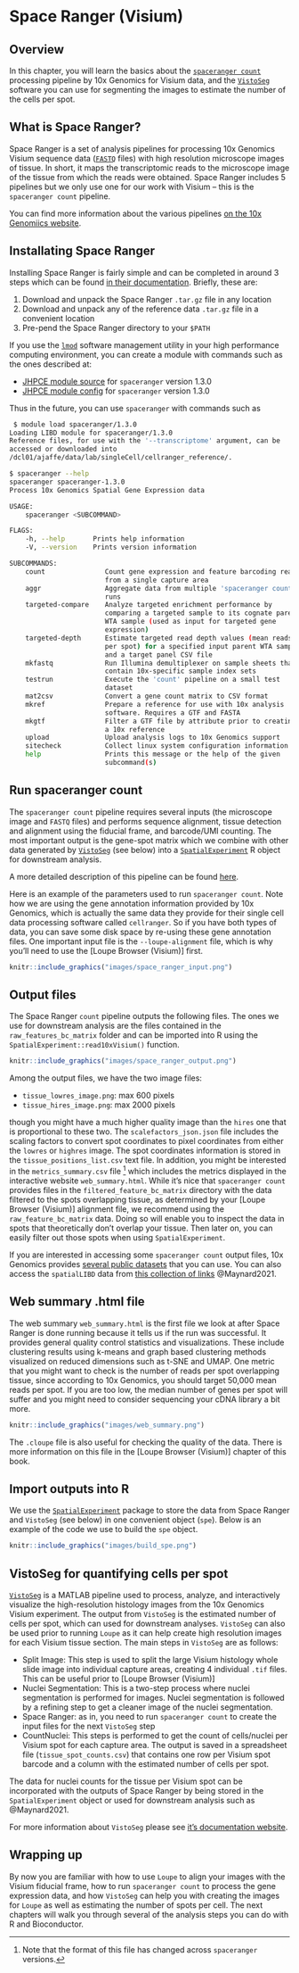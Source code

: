 # Space Ranger (Visium)


## Overview

In this chapter, you will learn the basics about the [`spaceranger count`](https://support.10xgenomics.com/spatial-gene-expression/software/pipelines/latest/what-is-space-ranger) processing pipeline by 10x Genomics for Visium data, and the [`VistoSeg`](http://research.libd.org/VistoSeg/) software you can use for segmenting the images to estimate the number of the cells per spot.

## What is Space Ranger?

Space Ranger is a set of analysis pipelines for processing 10x Genomics Visium sequence data ([`FASTQ`](https://en.wikipedia.org/wiki/FASTQ_format) files) with high resolution microscope images of tissue. In short, it maps the transcriptomic reads to the microscope image of the tissue from which the reads were obtained. Space Ranger includes 5 pipelines but we only use one for our work with Visium -- this is the `spaceranger count` pipeline. 

You can find more information about the various pipelines [on the 10x Genomiics website](https://support.10xgenomics.com/spatial-gene-expression/software/pipelines/latest/what-is-space-ranger).


## Installating Space Ranger

Installing Space Ranger is fairly simple and can be completed in around 3 steps which can be found [in their documentation](https://support.10xgenomics.com/spatial-gene-expression/software/pipelines/latest/installation). Briefly, these are:

1. Download and unpack the Space Ranger `.tar.gz` file in any location
1. Download and unpack any of the reference data `.tar.gz` file in a convenient location
1. Pre-pend the Space Ranger directory to your `$PATH`

If you use the [`lmod`](https://lmod.readthedocs.io/en/latest/) software management utility in your high performance computing environment, you can create a module with commands such as the ones described at:

* [JHPCE module source](https://github.com/LieberInstitute/jhpce_mod_source/tree/master/spaceranger/1.3.0) for `spaceranger` version 1.3.0
* [JHPCE module config](https://github.com/LieberInstitute/jhpce_module_config/blob/master/spaceranger/1.3.0.lua) for `spaceranger` version 1.3.0

Thus in the future, you can use `spaceranger` with commands such as

```bash
 $ module load spaceranger/1.3.0
Loading LIBD module for spaceranger/1.3.0
Reference files, for use with the '--transcriptome' argument, can be
accessed or downloaded into
/dcl01/ajaffe/data/lab/singleCell/cellranger_reference/.

$ spaceranger --help
spaceranger spaceranger-1.3.0
Process 10x Genomics Spatial Gene Expression data

USAGE:
    spaceranger <SUBCOMMAND>

FLAGS:
    -h, --help       Prints help information
    -V, --version    Prints version information

SUBCOMMANDS:
    count               Count gene expression and feature barcoding reads
                        from a single capture area
    aggr                Aggregate data from multiple 'spaceranger count'
                        runs
    targeted-compare    Analyze targeted enrichment performance by
                        comparing a targeted sample to its cognate parent
                        WTA sample (used as input for targeted gene
                        expression)
    targeted-depth      Estimate targeted read depth values (mean reads
                        per spot) for a specified input parent WTA sample
                        and a target panel CSV file
    mkfastq             Run Illumina demultiplexer on sample sheets that
                        contain 10x-specific sample index sets
    testrun             Execute the 'count' pipeline on a small test
                        dataset
    mat2csv             Convert a gene count matrix to CSV format
    mkref               Prepare a reference for use with 10x analysis
                        software. Requires a GTF and FASTA
    mkgtf               Filter a GTF file by attribute prior to creating
                        a 10x reference
    upload              Upload analysis logs to 10x Genomics support
    sitecheck           Collect linux system configuration information
    help                Prints this message or the help of the given
                        subcommand(s)
```



## Run spaceranger count

The `spaceranger count` pipeline requires several inputs (the microscope image and `FASTQ` files) and performs sequence alignment, tissue detection and alignment using the fiducial frame, and barcode/UMI counting. The most important output is the gene-spot matrix which we combine with other data generated by [`VistoSeg`](http://research.libd.org/VistoSeg/) (see below) into a [`SpatialExperiment`](http://bioconductor.org/packages/SpatialExperiment/) R object for downstream analysis. 

A more detailed description of this pipeline can be found [here](https://support.10xgenomics.com/spatial-gene-expression/software/pipelines/latest/using/count). 

Here is an example of the parameters used to run `spaceranger count`. Note how we are using the gene annotation information provided by 10x Genomics, which is actually the same data they provide for their single cell data processing software called `cellranger`. So if you have both types of data, you can save some disk space by re-using these gene annotation files. One important input file is the `--loupe-alignment` file, which is why you'll need to use the [Loupe Browser (Visium)] first.

```r
knitr::include_graphics("images/space_ranger_input.png")
```


## Output files

The Space Ranger `count` pipeline outputs the following files. The ones we use for downstream analysis are the files contained in the `raw_features_bc_matrix` folder and can be imported into R using the `SpatialExperiment::read10xVisium()` function.

```r
knitr::include_graphics("images/space_ranger_output.png")
```

Among the output files, we have the two image files:

* `tissue_lowres_image.png`: max 600 pixels
* `tissue_hires_image.png`: max 2000 pixels

though you might have a much higher quality image than the `hires` one that is proportional to these two. The `scalefactors_json.json` file includes the scaling factors to convert spot coordinates to pixel coordinates from either the `lowres` or `highres` image. The spot coordinates information is stored in the `tissue_positions_list.csv` text file. In addition, you might be interested in the `metrics_summary.csv` file ^[Note that the format of this file has changed across `spaceranger` versions.] which includes the metrics displayed in the interactive website `web_summary.html`. While it's nice that `spaceranger count` provides files in the `filtered_feature_bc_matrix` directory with the data filtered to the spots overlapping tissue, as determined by your [Loupe Browser (Visium)] alignment file, we recommend using the `raw_feature_bc_matrix` data. Doing so will enable you to inspect the data in spots that theoretically don't overlap your tissue. Then later on, you can easily filter out those spots when using `SpatialExperiment`.

If you are interested in accessing some `spaceranger count` output files, 10x Genomics provides [several public datasets](https://support.10xgenomics.com/spatial-gene-expression/datasets) that you can use. You can also access the `spatialLIBD` data from [this collection of links](https://github.com/LieberInstitute/HumanPilot#raw-data) @Maynard2021.


## Web summary .html file

The web summary `web_summary.html` is the first file we look at after Space Ranger is done running because it tells us if the run was successful. It provides general quality control statistics and visualizations. These include clustering results using k-means and graph based clustering methods visualized on reduced dimensions such as t-SNE and UMAP. One metric that you might want to check is the number of reads per spot overlapping tissue, since according to 10x Genomics, you should target 50,000 mean reads per spot. If you are too low, the median number of genes per spot will suffer and you might need to consider sequencing your cDNA library a bit more.

```r
knitr::include_graphics("images/web_summary.png")
```

The `.cloupe` file is also useful for checking the quality of the data. There is more information on this file in the [Loupe Browser (Visium)] chapter of this book. 


## Import outputs into R

We use the [`SpatialExperiment`](https://bioconductor.org/packages/SpatialExperiment) package to store the data from Space Ranger and `VistoSeg` (see below) in one convenient object (`spe`). Below is an example of the code we use to build the `spe` object.

```r
knitr::include_graphics("images/build_spe.png")
```


## VistoSeg for quantifying cells per spot

[`VistoSeg`](http://research.libd.org/VistoSeg/) is a MATLAB pipeline used to process, analyze, and interactively visualize the high-resolution histology images from the 10x Genomics Visium experiment. The output from `VistoSeg` is the estimated number of cells per spot, which can used for downstream analyses. `VistoSeg` can also be used prior to running `Loupe` as it can help create high resolution images for each Visium tissue section. The main steps in `VistoSeg` are as follows:

- Split Image: This step is used to split the large Visium histology whole slide image into individual capture areas, creating 4 individual `.tif` files. This can be useful prior to [Loupe Browser (Visium)]
- Nuclei Segmentation: This is a two-step process where nuclei segmentation is performed for images. Nuclei segmentation is followed by a refining step to get a cleaner image of the nuclei segmentation.
- Space Ranger: as in, you need to run `spaceranger count` to create the input files for the next `VistoSeg` step
- CountNuclei: This steps is performed to get the count of cells/nuclei per Visium spot for each capture area. The output is saved in a spreadsheet file (`tissue_spot_counts.csv`) that contains one row per Visium spot barcode and a column with the estimated number of cells per spot.

The data for nuclei counts for the tissue per Visium spot can be incorporated with the outputs of Space Ranger by being stored in the `SpatialExperiment` object or used for downstream analysis such as @Maynard2021.

For more information about `VistoSeg` please see [it's documentation website](http://research.libd.org/VistoSeg/).

## Wrapping up

By now you are familiar with how to use `Loupe` to align your images with the Visium fiducial frame, how to run `spaceranger count` to process the gene expression data, and how `VistoSeg` can help you with creating the images for `Loupe` as well as estimating the number of spots per cell. The next chapters will walk you through several of the analysis steps you can do with R and Bioconductor.

